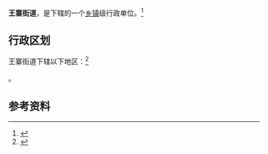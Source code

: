 {{中国乡级行政区|42/06/06/002/000}}

'''王寨街道'''，是{{PRC admin/fullname|42/06/06/002/000|3}}下辖的一个[[乡镇|乡镇]]级行政单位。<ref>{{PRC admin/ref sgc|{{PRC admin/parent|42/06/06/002/000}}}}</ref>

== 行政区划 ==

王寨街道下辖以下地区：<ref>{{PRC admin/ref sgc|42/06/06/002/000}}</ref>

{{PRC admin/children|42/06/06/002/000}}。

== 参考资料 ==

{{reflist}}

{{行政区划小作品}}
{{PRC admin/navcat|42/06/06/002/000}}